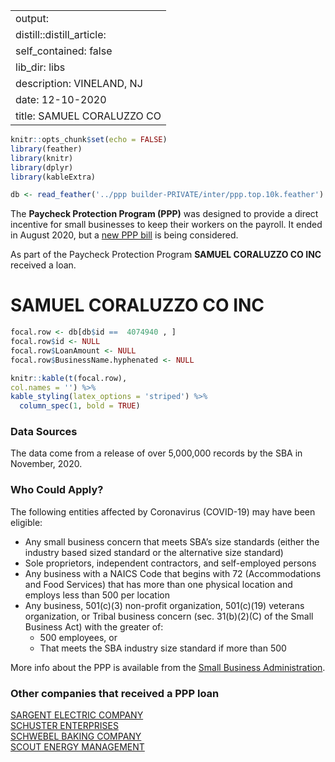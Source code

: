 
---
output:
  distill::distill_article:
    self_contained: false
    lib_dir: libs
description: VINELAND, NJ 
date: 12-10-2020
title: SAMUEL CORALUZZO CO 
---




```r
knitr::opts_chunk$set(echo = FALSE)
library(feather)
library(knitr)
library(dplyr)
library(kableExtra)

db <- read_feather('../ppp builder-PRIVATE/inter/ppp.top.10k.feather')

```



The **Paycheck Protection Program (PPP)** was designed to provide a direct incentive for small businesses to keep their workers on the payroll. It ended in August 2020, but a [new PPP bill](https://thehill.com/policy/finance/529092-bipartisan-support-for-new-ppp-loans-gains-momentum-in-congress) is being considered.

As part of the Paycheck Protection Program **SAMUEL CORALUZZO CO INC** received a loan.


# SAMUEL CORALUZZO CO INC 

```r
focal.row <- db[db$id ==  4074940 , ]
focal.row$id <- NULL
focal.row$LoanAmount <- NULL
focal.row$BusinessName.hyphenated <- NULL

knitr::kable(t(focal.row), 
col.names = '') %>%
kable_styling(latex_options = 'striped') %>%
  column_spec(1, bold = TRUE)


```

### Data Sources

The data come from a release of over 5,000,000 records by the SBA in November, 2020.


### Who Could Apply?

The following entities affected by Coronavirus (COVID-19) may have been eligible:

+ Any small business concern that meets SBA’s size standards (either the industry based sized standard or the alternative size standard)
+ Sole proprietors, independent contractors, and self-employed persons
+ Any business with a NAICS Code that begins with 72 (Accommodations and Food Services) that has more than one physical location and employs less than 500 per location
+ Any business, 501(c)(3) non-profit organization, 501(c)(19) veterans organization, or Tribal business concern (sec. 31(b)(2)(C) of the Small Business Act) with the greater of:
  + 500 employees, or 
  + That meets the SBA industry size standard if more than 500


More info about the PPP is available from the [Small Business Administration](https://www.sba.gov/funding-programs/loans/coronavirus-relief-options/paycheck-protection-program).

 
### Other companies that received a PPP loan 
   
 [SARGENT ELECTRIC COMPANY](/Paycheck-Protection-Program/4098180-SARGENT-ELECTRIC-COMPANY) <br> [SCHUSTER ENTERPRISES](/Paycheck-Protection-Program/4119008-SCHUSTER-ENTERPRISES) <br> [SCHWEBEL BAKING COMPANY](/Paycheck-Protection-Program/4119751-SCHWEBEL-BAKING-COMPANY) <br> [SCOUT ENERGY MANAGEMENT](/Paycheck-Protection-Program/4130522-SCOUT-ENERGY-MANAGEMENT) <br>